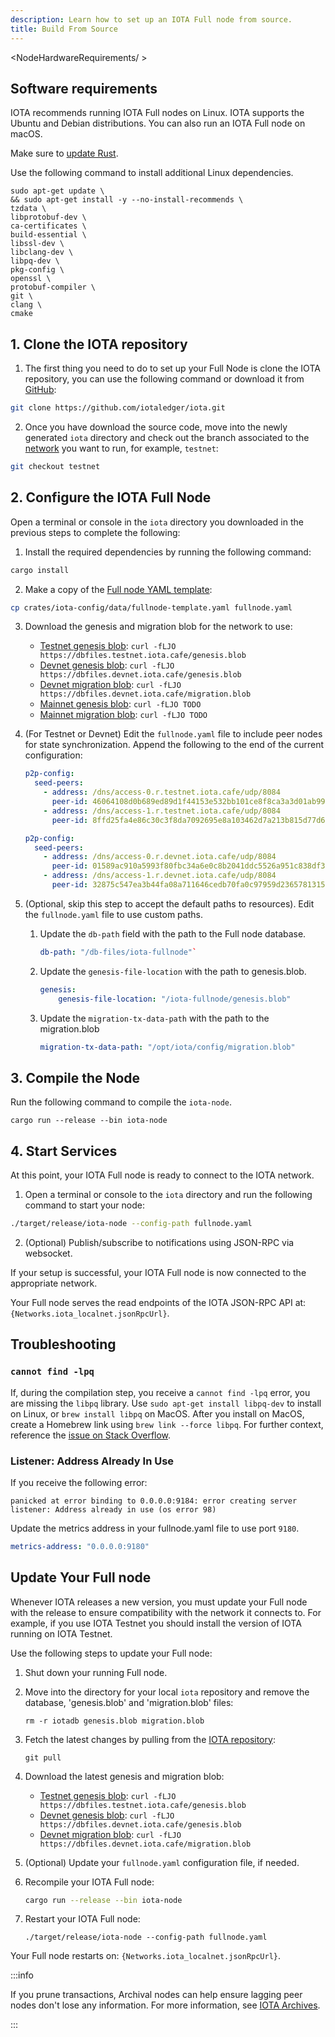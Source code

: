 ```yaml
---
description: Learn how to set up an IOTA Full node from source.
title: Build From Source
---
```


<WarningAdvanced/>

<NodeHardwareRequirements/ >

## Software requirements

IOTA recommends running IOTA Full nodes on Linux. IOTA supports the Ubuntu and Debian distributions. You can also run an IOTA Full node on macOS.

Make sure to [update Rust](https://www.rust-lang.org/tools/install).

Use the following command to install additional Linux dependencies.

```shell
sudo apt-get update \
&& sudo apt-get install -y --no-install-recommends \
tzdata \
libprotobuf-dev \
ca-certificates \
build-essential \
libssl-dev \
libclang-dev \
libpq-dev \
pkg-config \
openssl \
protobuf-compiler \
git \
clang \
cmake
```

## 1. Clone the IOTA repository

1. The first thing you need to do to set up your Full Node is clone the IOTA repository, you can use the following command
or download it from [GitHub](https://github.com/iotaledger/iota):

```bash
git clone https://github.com/iotaledger/iota.git
```

2. Once you have download the source code, move into the newly generated `iota` directory and check out the branch
   associated to the [network](../../developer/getting-started/connect.mdx#iota-networks) you want to run, for example, `testnet`:

```bash
git checkout testnet
```

## 2. Configure the IOTA Full Node

Open a terminal or console in the `iota` directory you downloaded in the previous steps to complete the following:

1. Install the required dependencies by running the following command:

```bash
cargo install
```

2. Make a copy of the [Full node YAML template](https://github.com/iotaledger/iota/blob/develop/crates/iota-config/data/fullnode-template.yaml):

```bash
cp crates/iota-config/data/fullnode-template.yaml fullnode.yaml
```

3. Download the genesis and migration blob for the network to use:

    - [Testnet genesis blob](https://dbfiles.testnet.iota.cafe/genesis.blob):
        `curl -fLJO https://dbfiles.testnet.iota.cafe/genesis.blob`
    - [Devnet genesis blob](https://dbfiles.devnet.iota.cafe/genesis.blob):
        `curl -fLJO https://dbfiles.devnet.iota.cafe/genesis.blob`
    - [Devnet migration blob](https://dbfiles.devnet.iota.cafe/migration.blob):
        `curl -fLJO https://dbfiles.devnet.iota.cafe/migration.blob`
    - [Mainnet genesis blob](https://github.com/iotaledger/iota/TODO):
        `curl -fLJO TODO`
    - [Mainnet migration blob](https://github.com/iotaledger/iota/TODO):
        `curl -fLJO TODO`

4. (For Testnet or Devnet) Edit the `fullnode.yaml` file to include peer nodes for state synchronization. Append the following to the end of the current configuration:

    <Tabs groupId="network">

    <TabItem label="Testnet" value="testnet">

    ```yaml
    p2p-config:
      seed-peers:
        - address: /dns/access-0.r.testnet.iota.cafe/udp/8084
          peer-id: 46064108d0b689ed89d1f44153e532bb101ce8f8ca3a3d01ab991d4dea122cfc
        - address: /dns/access-1.r.testnet.iota.cafe/udp/8084
          peer-id: 8ffd25fa4e86c30c3f8da7092695e8a103462d7a213b815d77d6da7f0a2a52f5
    ```
    </TabItem>

    <TabItem label="Devnet" value="devnet">

    ```yaml
    p2p-config:
      seed-peers:
        - address: /dns/access-0.r.devnet.iota.cafe/udp/8084
          peer-id: 01589ac910a5993f80fbc34a6e0c8b2041ddc5526a951c838df3037e11ab0188
        - address: /dns/access-1.r.devnet.iota.cafe/udp/8084
          peer-id: 32875c547ea3b44fa08a711646cedb70fa0c97959d236578131505da09723add
    ```

    </TabItem>

    </Tabs>

5. (Optional, skip this step to accept the default paths to resources). Edit the `fullnode.yaml` file to use custom paths.
    1. Update the `db-path` field with the path to the Full node database.
        ```yaml
        db-path: "/db-files/iota-fullnode"`
        ```
    2. Update the `genesis-file-location` with the path to genesis.blob.
        ```yaml
        genesis:
            genesis-file-location: "/iota-fullnode/genesis.blob"
        ```
    3. Update the  `migration-tx-data-path` with the path to the migration.blob
        ```yaml
        migration-tx-data-path: "/opt/iota/config/migration.blob"
        ```

## 3. Compile the Node

Run the following command to compile the `iota-node`.

```shell
cargo run --release --bin iota-node
```

## 4. Start Services

At this point, your IOTA Full node is ready to connect to the IOTA network.

1. Open a terminal or console to the `iota` directory and run the following command to start your node:

```bash
./target/release/iota-node --config-path fullnode.yaml
```

2. (Optional) Publish/subscribe to notifications using JSON-RPC via websocket.

If your setup is successful, your IOTA Full node is now connected to the appropriate network.

Your Full node serves the read endpoints of the IOTA JSON-RPC API at: <code>{Networks.iota_localnet.jsonRpcUrl}</code>.

## Troubleshooting

### `cannot find -lpq`

If, during the compilation step, you receive a `cannot find -lpq` error, you are missing the `libpq` library. 
Use `sudo apt-get install libpq-dev` to install on Linux, or `brew install libpq` on MacOS. 
After you install on MacOS, create a Homebrew link using `brew link --force libpq`. 
For further context, reference the [issue on Stack Overflow](https://stackoverflow.com/questions/70313347/ld-library-not-found-for-lpq-when-build-rust-in-macos?rq=1).

### Listener: Address Already In Use

If you receive the following error:

```shell
panicked at error binding to 0.0.0.0:9184: error creating server listener: Address already in use (os error 98)
```

Update the metrics address in your fullnode.yaml file to use port `9180`.

```yaml
metrics-address: "0.0.0.0:9180"
```

## Update Your Full node

Whenever IOTA releases a new version, you must update your Full node with the release to ensure compatibility with the
network it connects to.
For example, if you use IOTA Testnet you should install the version of IOTA running on IOTA Testnet.

Use the following steps to update your Full node:

1. Shut down your running Full node.
2. Move into the directory for your local `iota` repository and remove the database, 'genesis.blob' and 'migration.blob'
   files:

    ```shell
    rm -r iotadb genesis.blob migration.blob
    ```
3. Fetch the latest changes by pulling from the [IOTA repository](https://github.com/iotaledger/iota):
    
    ```shell
    git pull
    ```

4. Download the latest genesis and migration blob:
    - [Testnet genesis blob](https://dbfiles.testnet.iota.cafe/genesis.blob):
        `curl -fLJO https://dbfiles.testnet.iota.cafe/genesis.blob`
    - [Devnet genesis blob](https://dbfiles.devnet.iota.cafe/genesis.blob):
        `curl -fLJO https://dbfiles.devnet.iota.cafe/genesis.blob`
    - [Devnet migration blob](https://dbfiles.devnet.iota.cafe/migration.blob):
        `curl -fLJO https://dbfiles.devnet.iota.cafe/migration.blob`
5. (Optional) Update your `fullnode.yaml` configuration file, if needed.
6. Recompile your IOTA Full node:

    ```bash
    cargo run --release --bin iota-node
    ```

7. Restart your IOTA Full node:

    ```shell
    ./target/release/iota-node --config-path fullnode.yaml
    ```

Your Full node restarts on: <code>{Networks.iota_localnet.jsonRpcUrl}</code>.

:::info

If you prune transactions, Archival nodes can help ensure lagging peer nodes don't lose any information. For more information, see [IOTA Archives](../archives.mdx).

:::
<Quiz questions={questions} />